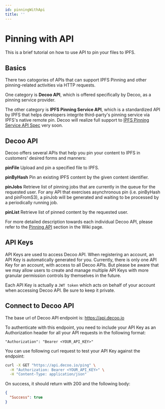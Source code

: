 ```yaml
---
id: pinningWithApi
title: ''
---
```


# Pinning with API

This is a brief tutorial on how to use API to pin your files to IPFS.

## Basics

There two catogories of APIs that can support IPFS Pinning and other pinning-related activities via HTTP requests.

One category is **Decoo API**, which is offered specifically by Decoo, as a pinning service provider.

The other category is **IPFS Pinning Service API**, which is a standardized API by IPFS that helps developers integrite third-party's pinning service via IPFS's native remote pin. Decoo will realize full support to [IPFS Pinning Service API Spec](https://ipfs.github.io/pinning-services-api-spec/) very soon.

## Decoo API

Decoo offers several APIs that help you pin your content to IPFS in customers' desired forms and manners:

**pinFile** Upload and pin a specified file to IPFS.

**pinByHash** Pin an existing IPFS content by the given content identifier.

**pinJobs** Retrieve list of pinning jobs that are currently in the queue for the requested user. For any API that exercises asynchronous pin (i.e. pinByHash and pinFromS3), a pinJob will be generated and waiting to be processed by a periodically running job.

**pinList** Retrieve list of pinned content by the requested user.

For more detailed description towards each individual Decoo API, please refer to the [Pinning API](pinning/pin-file.mdx) section in the Wiki page.

## API Keys

API Keys are used to access Decoo API. When registering an account, an API Key is automatically generated for you. Currently, there is only one API Key for an account, with access to all Decoo APIs. But please be aware that we may allow users to create and manage multiple API Keys with more granular permission controls by themselves in the future.

Each API Key is actually a `JWT token` which acts on behalf of your account when accessing Decoo API. Be sure to keep it private.

## Connect to Decoo API

The base url of Decoo API endpoint is: https://api.decoo.io

To authenticate with this endpoint, you need to include your API Key as an Authorization header for all your API requests in the following format:
```
"Authorization": "Bearer <YOUR_API_KEY>"
```

You can use following curl request to test your API Key against the endpoint:

```bash
curl -X GET "https://api.decoo.io/ping" \
  -H "Authorization: Bearer <YOUR_API_KEY>" \
  -H "Content-Type: application/json"
```

On success, it should return with 200 and the following body:
```json
{
  "Success": true
}
```
